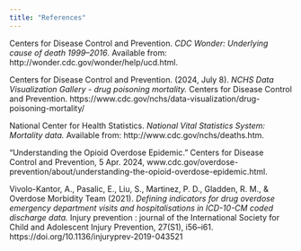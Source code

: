 ```yaml
---
title: "References"
---
```


Centers for Disease Control and Prevention. *CDC Wonder: Underlying cause of death 1999–2016*. Available from: http://wonder.cdc.gov/wonder/help/ucd.html.

Centers for Disease Control and Prevention. (2024, July 8). *NCHS Data Visualization Gallery - drug poisoning mortality.* Centers for Disease Control and Prevention. https://www.cdc.gov/nchs/data-visualization/drug-poisoning-mortality/ 

National Center for Health Statistics. *National Vital Statistics System: Mortality data.* Available from: http://www.cdc.gov/nchs/deaths.htm.

“Understanding the Opioid Overdose Epidemic.” Centers for Disease Control and Prevention, 5 Apr. 2024, www.cdc.gov/overdose-prevention/about/understanding-the-opioid-overdose-epidemic.html. 

Vivolo-Kantor, A., Pasalic, E., Liu, S., Martinez, P. D., Gladden, R. M., & Overdose Morbidity Team (2021). *Defining indicators for drug overdose emergency department visits and hospitalisations in ICD-10-CM coded discharge data.* Injury prevention : journal of the International Society for Child and Adolescent Injury Prevention, 27(S1), i56–i61. https://doi.org/10.1136/injuryprev-2019-043521
